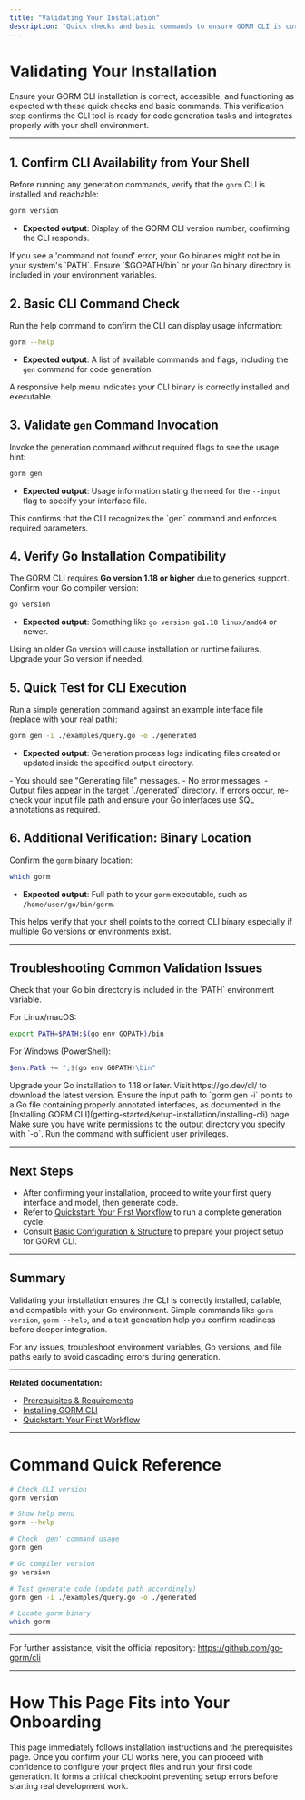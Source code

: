 ```yaml
---
title: "Validating Your Installation"
description: "Quick checks and basic commands to ensure GORM CLI is correctly installed and accessible from your shell. Learn how to confirm that the CLI responds and is ready for further use."
---
```


# Validating Your Installation

Ensure your GORM CLI installation is correct, accessible, and functioning as expected with these quick checks and basic commands. This verification step confirms the CLI tool is ready for code generation tasks and integrates properly with your shell environment.

---

## 1. Confirm CLI Availability from Your Shell

Before running any generation commands, verify that the `gorm` CLI is installed and reachable:

```bash
gorm version
```

- **Expected output**: Display of the GORM CLI version number, confirming the CLI responds.

<Tip>
If you see a 'command not found' error, your Go binaries might not be in your system's `PATH`. Ensure `$GOPATH/bin` or your Go binary directory is included in your environment variables.
</Tip>

## 2. Basic CLI Command Check

Run the help command to confirm the CLI can display usage information:

```bash
gorm --help
```

- **Expected output**: A list of available commands and flags, including the `gen` command for code generation.

<Tip>
A responsive help menu indicates your CLI binary is correctly installed and executable.
</Tip>

## 3. Validate `gen` Command Invocation

Invoke the generation command without required flags to see the usage hint:

```bash
gorm gen
```

- **Expected output**: Usage information stating the need for the `--input` flag to specify your interface file.

<Note>
This confirms that the CLI recognizes the `gen` command and enforces required parameters.
</Note>

## 4. Verify Go Installation Compatibility

The GORM CLI requires **Go version 1.18 or higher** due to generics support. Confirm your Go compiler version:

```bash
go version
```

- **Expected output**: Something like `go version go1.18 linux/amd64` or newer.

<Warning>
Using an older Go version will cause installation or runtime failures. Upgrade your Go version if needed.
</Warning>

## 5. Quick Test for CLI Execution

Run a simple generation command against an example interface file (replace with your real path):

```bash
gorm gen -i ./examples/query.go -o ./generated
```

- **Expected output**: Generation process logs indicating files created or updated inside the specified output directory.

<Check>
- You should see "Generating file" messages.
- No error messages.
- Output files appear in the target `./generated` directory.
</Check>

<Tip>
If errors occur, re-check your input file path and ensure your Go interfaces use SQL annotations as required.
</Tip>

## 6. Additional Verification: Binary Location

Confirm the `gorm` binary location:

```bash
which gorm
```

- **Expected output**: Full path to your `gorm` executable, such as `/home/user/go/bin/gorm`.

<Note>
This helps verify that your shell points to the correct CLI binary especially if multiple Go versions or environments exist.
</Note>

---

## Troubleshooting Common Validation Issues

<AccordionGroup title="Troubleshooting Validation Steps">
<Accordion title="'command not found' when running gorm">
Check that your Go bin directory is included in the `PATH` environment variable.

For Linux/macOS:

```bash
export PATH=$PATH:$(go env GOPATH)/bin
```

For Windows (PowerShell):

```powershell
$env:Path += ";$(go env GOPATH)\bin"
```
</Accordion>
<Accordion title="Go version too low">
Upgrade your Go installation to 1.18 or later. Visit https://go.dev/dl/ to download the latest version.
</Accordion>
<Accordion title="Input file path errors">
Ensure the input path to `gorm gen -i` points to a Go file containing properly annotated interfaces, as documented in the [Installing GORM CLI](getting-started/setup-installation/installing-cli) page.
</Accordion>
<Accordion title="Output directory permissions errors">
Make sure you have write permissions to the output directory you specify with `-o`. Run the command with sufficient user privileges.
</Accordion>
</AccordionGroup>

---

## Next Steps

- After confirming your installation, proceed to write your first query interface and model, then generate code.
- Refer to [Quickstart: Your First Workflow](getting-started/project-configuration-run/quickstart-overview) to run a complete generation cycle.
- Consult [Basic Configuration & Structure](getting-started/project-configuration-run/basic-config-setup) to prepare your project setup for GORM CLI.

---

## Summary

Validating your installation ensures the CLI is correctly installed, callable, and compatible with your Go environment. Simple commands like `gorm version`, `gorm --help`, and a test generation help you confirm readiness before deeper integration.

For any issues, troubleshoot environment variables, Go versions, and file paths early to avoid cascading errors during generation.


---

**Related documentation:**
- [Prerequisites & Requirements](getting-started/setup-installation/prerequisites-requirements)
- [Installing GORM CLI](getting-started/setup-installation/installing-cli)
- [Quickstart: Your First Workflow](getting-started/project-configuration-run/quickstart-overview)


---

# Command Quick Reference

```bash
# Check CLI version
gorm version

# Show help menu
gorm --help

# Check 'gen' command usage
gorm gen

# Go compiler version
go version

# Test generate code (update path accordingly)
gorm gen -i ./examples/query.go -o ./generated

# Locate gorm binary
which gorm
```


---

For further assistance, visit the official repository: https://github.com/go-gorm/cli


---

# How This Page Fits into Your Onboarding

This page immediately follows installation instructions and the prerequisites page. Once you confirm your CLI works here, you can proceed with confidence to configure your project files and run your first code generation. It forms a critical checkpoint preventing setup errors before starting real development work.
